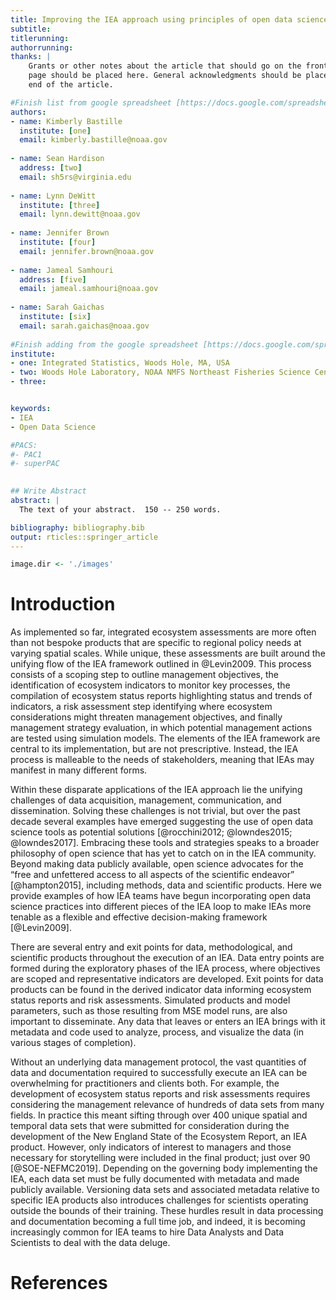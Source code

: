 ---
title: Improving the IEA approach using principles of open data science
subtitle:
titlerunning: 
authorrunning: 
thanks: | 
    Grants or other notes about the article that should go on the front 
    page should be placed here. General acknowledgments should be placed at the
    end of the article.

#Finish list from google spreadsheet [https://docs.google.com/spreadsheets/d/1NO1_rLnXk3NYhwDPxaHtn6nEW_KFfgDYGK2qitXfSFI/edit#gid=0]
authors: 
- name: Kimberly Bastille
  institute: [one]
  email: kimberly.bastille@noaa.gov
  
- name: Sean Hardison
  address: [two]
  email: sh5rs@virginia.edu
  
- name: Lynn DeWitt
  institute: [three]
  email: lynn.dewitt@noaa.gov  
  
- name: Jennifer Brown
  institute: [four]
  email: jennifer.brown@noaa.gov
  
- name: Jameal Samhouri
  address: [five]
  email: jameal.samhouri@noaa.gov
  
- name: Sarah Gaichas
  institute: [six]
  email: sarah.gaichas@noaa.gov 
  
#Finish adding from the google spreadsheet [https://docs.google.com/spreadsheets/d/1NO1_rLnXk3NYhwDPxaHtn6nEW_KFfgDYGK2qitXfSFI/edit#gid=0]
institute: 
- one: Integrated Statistics, Woods Hole, MA, USA
- two: Woods Hole Laboratory, NOAA NMFS Northeast Fisheries Science Center, Woods Hole, MA, USA
- three: 


keywords:
- IEA
- Open Data Science

#PACS: 
#- PAC1
#- superPAC
    

## Write Abstract
abstract: |
  The text of your abstract.  150 -- 250 words.

bibliography: bibliography.bib
output: rticles::springer_article
---

``` {r Directory setup, echo = FALSE }

image.dir <- './images'
```

# Introduction {#intro}
<!-- Grab text from google doc -->

As implemented so far, integrated ecosystem assessments are more often than not bespoke products that are specific to regional policy needs at varying spatial scales. While unique, these assessments are built around the unifying flow of the IEA framework outlined in @Levin2009. This process consists of a scoping step to outline management objectives, the identification of ecosystem indicators to monitor key processes, the compilation of ecosystem status reports highlighting status and trends of indicators, a risk assessment step identifying where ecosystem considerations might threaten management objectives, and finally management strategy evaluation, in which potential management actions are tested using simulation models. The elements of the IEA framework are central to its implementation, but are not prescriptive. Instead, the IEA process is malleable to the needs of stakeholders, meaning that IEAs may manifest in many different forms. 

Within these disparate applications of the IEA approach lie the unifying challenges of data acquisition, management, communication, and dissemination. Solving these challenges is not trivial, but over the past decade several examples have emerged suggesting the use of open data science tools as potential solutions [@rocchini2012; @lowndes2015; @lowndes2017]. Embracing these tools and strategies speaks to a broader philosophy of open science that has yet to catch on in the IEA community. Beyond making data publicly available, open science advocates for the “free and unfettered access to all aspects of the scientific endeavor” [@hampton2015], including methods, data and scientific products. Here we provide examples of how IEA teams have begun incorporating open data science practices into different pieces of the IEA loop to make IEAs more tenable as a flexible and effective decision-making framework [@Levin2009].

There are several entry and exit points for data, methodological, and scientific products throughout the execution of an IEA. Data entry points are formed during the exploratory phases of the IEA process, where objectives are scoped and representative indicators are developed. Exit points for data products can be found in the derived indicator data informing ecosystem status reports and risk assessments. Simulated products and model parameters, such as those resulting from MSE model runs, are also important to disseminate. Any data that leaves or enters an IEA brings with it metadata and code used to analyze, process, and visualize the data (in various stages of completion). 

Without an underlying data management protocol, the vast quantities of data and documentation required to successfully execute an IEA can be overwhelming for practitioners and clients both. For example, the development of ecosystem status reports and risk assessments requires considering the management relevance of hundreds of data sets from many fields. In practice this meant sifting through over 400 unique spatial and temporal data sets that were submitted for consideration during the development of the New England State of the Ecosystem Report, an IEA product. However, only indicators of interest to managers and those necessary for storytelling were included in the final product; just over 90 [@SOE-NEFMC2019].  Depending on the governing body implementing the IEA, each data set must be fully documented with metadata and made publicly available. Versioning data sets and associated metadata relative to specific IEA products also introduces challenges for scientists operating outside the bounds of their training. These hurdles result in data processing and documentation becoming a full time job, and indeed, it is becoming increasingly common for IEA teams to hire Data Analysts and Data Scientists to deal with the data deluge. 





# References
<div id="refs"></div>